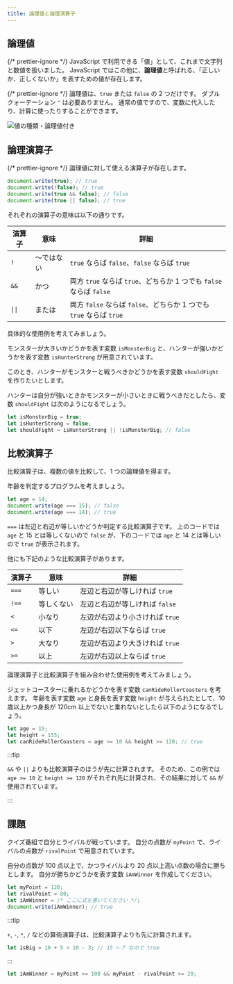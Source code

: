 ```yaml
---
title: 論理値と論理演算子
---
```


## <Term>論理値</Term>

{/* prettier-ignore */}
<Term>JavaScript</Term> で利用できる「<Term>値</Term>」として、これまで<Term>文字列</Term>と<Term>数値</Term>を扱いました。
JavaScript ではこの他に、<Term>**論理値**</Term>と呼ばれる、「正しいか、正しくないか」を表すための<Term>値</Term>が存在します。

{/* prettier-ignore */}
<Term>論理値</Term>は、`true` または `false` の 2 つだけです。
ダブルクォーテーション `"` は必要ありません。
通常の<Term>値</Term>ですので、<Term>変数</Term>に<Term>代入</Term>したり、計算に使ったりすることができます。

![値の種類・論理値付き](./value-types-with-boolean.drawio.svg)

## 論理<Term>演算子</Term>

{/* prettier-ignore */}
<Term>論理値</Term>に対して使える<Term>演算子</Term>が存在します。

```javascript
document.write(true); // true
document.write(!false); // true
document.write(true && false); // false
document.write(true || false); // true
```

それぞれの演算子の意味は以下の通りです。

| 演算子 | 意味       | 詳細                                                                |
| ------ | ---------- | ------------------------------------------------------------------- |
| `!`    | ～ではない | `true` ならば `false`、`false` ならば `true`                        |
| `&&`   | かつ       | 両方 `true` ならば `true`、どちらか 1 つでも `false` ならば `false` |
| `\|\|` | または     | 両方 `false` ならば `false`、どちらか 1 つでも `true` ならば `true` |

具体的な使用例を考えてみましょう。

モンスターが大きいかどうかを表す変数 `isMonsterBig` と、ハンターが強いかどうかを表す変数 `isHunterStrong` が用意されています。

このとき、ハンターがモンスターと戦うべきかどうかを表す変数 `shouldFight` を作りたいとします。

ハンターは自分が強いときかモンスターが小さいときに戦うべきだとしたら、変数 `shouldFight` は次のようになるでしょう。

```javascript
let isMonsterBig = true;
let isHunterStrong = false;
let shouldFight = isHunterStrong || !isMonsterBig; // false
```

## 比較<Term>演算子</Term>

比較<Term>演算子</Term>は、複数の<Term>値</Term>を比較して、1 つの<Term>論理値</Term>を得ます。

年齢を判定するプログラムを考えましょう。

```javascript
let age = 14;
document.write(age === 15); // false
document.write(age === 14); // true
```

`===` は左辺と右辺が等しいかどうか判定する比較演算子です。
上のコードでは `age` と 15 とは等しくないので `false` が、下のコードでは `age` と 14 とは等しいので `true` が表示されます。

他にも下記のような比較演算子があります。

| 演算子 | 意味       | 詳細                            |
| ------ | ---------- | ------------------------------- |
| `===`  | 等しい     | 左辺と右辺が等しければ `true`   |
| `!==`  | 等しくない | 左辺と右辺が等しければ `false`  |
| `<`    | 小なり     | 左辺が右辺より小さければ `true` |
| `<=`   | 以下       | 左辺が右辺以下ならば `true`     |
| `>`    | 大なり     | 左辺が右辺より大きければ `true` |
| `>=`   | 以上       | 左辺が右辺以上ならば `true`     |

論理演算子と比較演算子を組み合わせた使用例を考えてみましょう。

ジェットコースターに乗れるかどうかを表す変数 `canRideRollerCoasters` を考えます。
年齢を表す変数 `age` と身長を表す変数 `height` が与えられたとして、10 歳以上かつ身長が 120cm 以上でないと乗れないとしたら以下のようになるでしょう。

```javascript
let age = 15;
let height = 155;
let canRideRollerCoasters = age >= 10 && height >= 120; // true
```

:::tip

`&&` や `||` よりも比較演算子のほうが先に計算されます。
そのため、この例では `age >= 10` と `height >= 120` がそれぞれ先に計算され、その結果に対して `&&` が使用されています。

:::

## 課題

クイズ番組で自分とライバルが戦っています。
自分の点数が `myPoint` で、ライバルの点数が `rivalPoint` で用意されています。

自分の点数が 100 点以上で、かつライバルより 20 点以上高い点数の場合に勝ちとします。
自分が勝ちかどうかを表す変数 `iAmWinner` を作成してください。

```javascript
let myPoint = 120;
let rivalPoint = 80;
let iAmWinner = /* ここに式を書いてください */;
document.write(iAmWinner); // true
```

:::tip

`+`, `-`, `*`, `/` などの算術演算子は、比較演算子よりも先に計算されます。

```javascript
let isBig = 10 + 5 > 10 - 3; // 15 > 7 なので true
```

:::

<Answer title="クイズ番組">

```javascript
let iAmWinner = myPoint >= 100 && myPoint - rivalPoint >= 20;
```

</Answer>
